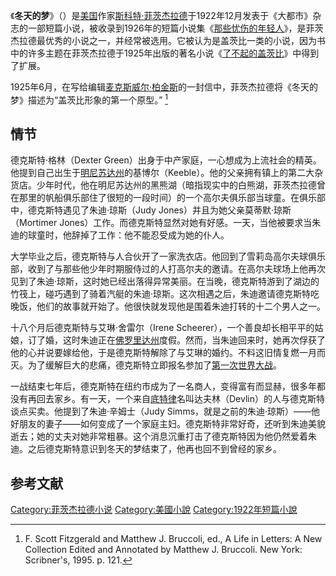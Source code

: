 {{noteTA
|1=zh-hant:史考特·費茲傑羅;zh-hans:斯科特·菲茨杰拉德;
|2=zh-hant:費茲傑羅;zh-hans:菲茨杰拉德;
|3=zh-hant:大亨小傳;zh-hans:了不起的盖茨比;
}}
{{infobox Book 
| name =冬天的梦<br />''Winter Dreams''
| author = [[斯科特·菲茨杰拉德|斯科特·菲茨杰拉德]]
| country = [[美国|美国]]
| language = [[英语|英语]]
| genre =  [[短篇小说|短篇小说]]
| published in = 
| media_type  = 印刷版
| release_date  = 1922年
}}

《'''冬天的梦'''》（{{lang-en|'''''Winter Dreams'''''}}）是[[美国|美国]]作家[[斯科特·菲茨杰拉德|斯科特·菲茨杰拉德]]于1922年12月发表于《大都市》杂志的一部短篇小说，被收录到1926年的短篇小说集《[[那些忧伤的年轻人|那些忧伤的年轻人]]》，是菲茨杰拉德最优秀的小说之一，并经常被选用。它被认为是盖茨比一类的小说，因为书中的许多主题在菲茨杰拉德于1925年出版的著名小说《[[了不起的盖茨比|了不起的盖茨比]]》中得到了扩展。

1925年6月，在写给编辑[[麦克斯威尔·柏金斯|麦克斯威尔·柏金斯]]的一封信中，菲茨杰拉德将《冬天的梦》描述为“盖茨比形象的第一个原型。” <ref>F. Scott Fitzgerald and Matthew J. Bruccoli, ed., A Life in Letters: A New Collection Edited and Annotated by Matthew J. Bruccoli. New York: Scribner's, 1995. p. 121.</ref>

==情节==

德克斯特·格林（Dexter Green）出身于中产家庭，一心想成为上流社会的精英。他提到自己出生于[[明尼苏达州|明尼苏达州]]的基博尔（Keeble）。他的父亲拥有镇上的第二大杂货店。少年时代，他在明尼苏达州的黑熊湖（暗指现实中的白熊湖，菲茨杰拉德曾在那里的帆船俱乐部住了很短的一段时间）的一个高尔夫俱乐部当球童。在俱乐部中，德克斯特遇见了朱迪·琼斯（Judy Jones）并且为她父亲莫蒂默·琼斯（Mortimer Jones）工作。而德克斯特显然对她有好感。一天，当他被要求当朱迪的球童时，他辞掉了工作：他不能忍受成为她的仆人。

大学毕业之后，德克斯特与人合伙开了一家洗衣店。他回到了雪莉岛高尔夫球俱乐部，收到了与那些他少年时期服侍过的人打高尔夫的邀请。在高尔夫球场上他再次见到了朱迪·琼斯，这时她已经出落得异常美丽。在当晚，德克斯特游到了湖边的竹筏上，碰巧遇到了骑着汽艇的朱迪·琼斯。这次相遇之后，朱迪邀请德克斯特吃晚饭，他们的故事就开始了。他很快就发现他是围着朱迪打转的十二个男人之一。

十八个月后德克斯特与艾琳·舍雷尔（Irene Scheerer），一个善良却长相平平的姑娘，订了婚，这时朱迪正在[[佛罗里达州|佛罗里达州]]度假。然而，当朱迪回来时，她再次俘获了他的心并说要嫁给他，于是德克斯特解除了与艾琳的婚约。不料这旧情复燃一月而灭。为了缓解巨大的悲痛，德克斯特立即报名参加了[[第一次世界大战|第一次世界大战]]。

一战结束七年后，德克斯特在纽约市成为了一名商人，变得富有而显赫，很多年都没有再回去家乡。有一天，一个来自[[底特律|底特律]]名叫达夫林（Devlin）的人与德克斯特谈点买卖。他提到了朱迪·辛姆士（Judy Simms，就是之前的朱迪·琼斯）——他好朋友的妻子——如何变成了一个家庭主妇。德克斯特非常好奇，还听到朱迪美貌逝去；她的丈夫对她非常粗暴。这个消息沉重打击了德克斯特因为他仍然爱着朱迪。之后德克斯特意识到冬天的梦结束了，他再也回不到曾经的家乡。

==参考文献==
{{Reflist}}

[[Category:菲茨杰拉德小说|Category:菲茨杰拉德小说]]
[[Category:美國小說|Category:美國小說]]
[[Category:1922年短篇小說|Category:1922年短篇小說]]